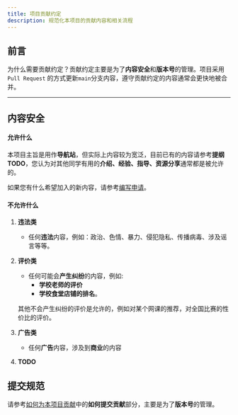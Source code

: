 ```yaml
---
title: 项目贡献约定
description: 规范化本项目的贡献内容和相关流程
---
```


## 前言
为什么需要贡献约定？贡献约定主要是为了**内容安全**和**版本号**的管理。项目采用 `Pull Request` 的方式更新`main`分支内容，遵守贡献约定的内容通常会更快地被合并。

---


## 内容安全


#### 允许什么
本项目主旨是用作**导航站**，但实际上内容较为宽泛，目前已有的内容请参考**提纲TODO**，您认为对其他同学有用的**介绍、经验、指导、资源分享**通常都是被允许的。

如果您有什么希望加入的新内容，请参考[编写申请](../apply/)。
#### 不允许什么

<Steps>

1. **违法类**
   - 任何**违法**内容，例如：政治、色情、暴力、侵犯隐私、传播病毒、涉及谣言等等。

2. **评价类**
   - 任何可能会**产生纠纷**的内容，例如:
     - **学校老师的评价**
     - **学校食堂店铺的排名**。
  
    其他不会产生纠纷的评价是允许的，例如对某个网课的推荐，对全国比赛的性价比的评价。
3. **广告类**
   - 任何**广告**内容，涉及到**商业**的内容

4. **TODO**

</Steps>




## 提交规范
请参考[如何为本项目贡献](../contribution/#如何提交贡献)中的**如何提交贡献**部分，主要是为了**版本号**的管理。